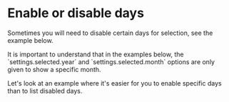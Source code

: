 # Enable or disable days

Sometimes you will need to disable certain days for selection, see the example below.

<Info>
  It is important to understand that in the examples below, the `settings.selected.year` and `settings.selected.month` options are only given to show a specific month.
</Info>

<Sandbox example="date-range-disable-days" />

Let's look at an example where it's easier for you to enable specific days than to list disabled days.

<Sandbox example="date-range-enable-days" />
